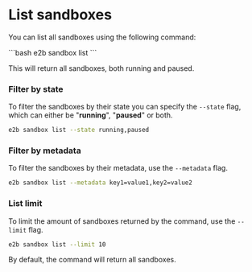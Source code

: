 # List sandboxes

You can list all sandboxes using the following command:

<CodeGroup isTerminalCommand>
```bash
e2b sandbox list
```
</CodeGroup>

This will return all sandboxes, both running and paused.

### Filter by state

To filter the sandboxes by their state you can specify the `--state` flag, which can either be "**running**", "**paused**" or both.

```bash
e2b sandbox list --state running,paused
```

### Filter by metadata

To filter the sandboxes by their metadata, use the `--metadata` flag.

```bash
e2b sandbox list --metadata key1=value1,key2=value2
```

### List limit

To limit the amount of sandboxes returned by the command, use the `--limit` flag.

```bash
e2b sandbox list --limit 10
```

By default, the command will return all sandboxes.